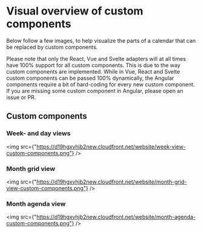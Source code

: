 # Visual overview of custom components

Below follow a few images, to help visualize the parts of a calendar that can be
replaced by custom components.

Please note that only the React, Vue and Svelte adapters will at all times have 100% support for
all custom components. This is due to the way custom components are implemented. While in Vue, React and Svelte
custom components can be passed 100% dynamically, the Angular components require a bit of
hard-coding for every new custom component. If you are missing some custom component in Angular,
please open an issue or PR.

## Custom components

### Week- and day views

<img src={"https://d19hgxvhjb2new.cloudfront.net/website/week-view-custom-components.png"} />

### Month grid view

<img src={"https://d19hgxvhjb2new.cloudfront.net/website/month-grid-view-custom-components.png"} />

### Month agenda view

<img src={"https://d19hgxvhjb2new.cloudfront.net/website/month-agenda-custom-components.png"} />

